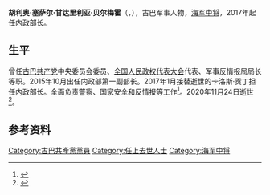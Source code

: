 {{Infobox officeholder
| 姓名     = 胡利奥·塞萨尔·甘达里利亚·贝尔梅霍
| 原名     = Julio César Gandarilla Bermejo
| 职务     = 古巴内政部长
| 主席     = [[劳尔·卡斯特罗|劳尔·卡斯特罗]]<br/>[[米格尔·迪亚斯-卡内尔|米格尔·迪亚斯-卡内尔]]
| 就任日期 = 2017年1月9日
| 卸任日期 = 2020年11月24日
| 前任     = [[卡洛斯·费尔南德斯·贡丁|卡洛斯·费尔南德斯·贡丁]]
| 继任     = 
| 性别     = 男
| 出生日期 = 1943年
| 出生地点 = 古巴[[馬坦薩斯|馬坦薩斯]]
| 逝世日期 = 2020年11月24日
| 逝世地点 = 古巴[[哈瓦那|哈瓦那]]
| 职业     = [[政治人物|政治人物]]
| 政党     = [[古巴共产党|古巴共产党]]
| 母校     = 
}}
'''胡利奥·塞萨尔·甘达里利亚·贝尔梅霍'''（{{lang-es|Julio César Gandarilla Bermejo}}，{{bd|1943年||2020年|11月24日|catIdx=Gandarilla}}），古巴军事人物，[[海军中将|海军中将]]，2017年起任[[内政部长|内政部长]]。

== 生平 ==
曾任[[古巴共产党|古巴共产党]]中央委员会委员、[[全国人民政权代表大会|全国人民政权代表大会]]代表、军事反情报局局长等职。2015年10月出任内政部第一副部长。2017年1月接替逝世的卡洛斯·贡丁担任内政部长。全面负责警察、国家安全和反情报等工作<ref>{{cite web |title=¿Quién es el nuevo ministro del Interior de Cuba, responsable del aparato represivo? |url=https://www.abc.es/internacional/abci-quien-nuevo-ministro-interior-cuba-responsable-aparato-represivo-201701120113_noticia.html |publisher=[[阿贝赛报|ABC]] |language=es |date=2017-01-13 |access-date=2020-11-29 |archive-date=2019-11-20 |archive-url=https://web.archive.org/web/20191120183044/https://www.abc.es/internacional/abci-quien-nuevo-ministro-interior-cuba-responsable-aparato-represivo-201701120113_noticia.html |dead-url=no }}</ref>。2020年11月24日逝世<ref>{{cite web |title=Falleció el Vicealmirante Julio Cesar Gandarilla Bermejo |url=http://www.granma.cu/cuba/2020-11-24/fallecio-el-vicealmirante-julio-cesar-gandarilla-bermejo |publisher=[[格拉玛报|Granma]] |language=es |date=2020-11-24 |access-date=2020-11-29 |archive-date=2020-12-12 |archive-url=https://web.archive.org/web/20201212154112/http://www.granma.cu/cuba/2020-11-24/fallecio-el-vicealmirante-julio-cesar-gandarilla-bermejo |dead-url=no }}</ref>。

== 参考资料 ==
{{reflist}}
{{Authority control}}
{{DEFAULTSORT:Gandarilla Bermejo, Julio Cesar}}
[[Category:古巴共產黨黨員|Category:古巴共產黨黨員]]
[[Category:任上去世人士|Category:任上去世人士]]
[[Category:海军中将|Category:海军中将]]